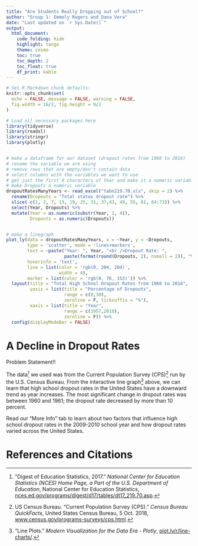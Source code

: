 ```yaml
---
title: "Are Students Really Dropping out of School?"
author: "Group 1: Emmely Rogers and Dana Vera"
date: "Last updated on `r Sys.Date()`"
output:
  html_document:
    code_folding: hide
    highlight: tango
    theme: cosmo
    toc: true
    toc_depth: 2
    toc_float: true
    df_print: kable
---
```


<!--
Comments in HTML are like this! 
-->


```r
# Set R Markdown chunk defaults:
knitr::opts_chunk$set(
  echo = FALSE, message = FALSE, warning = FALSE, 
  fig.width = 16/2, fig.height = 9/2
)
```


```r

# Load all necessary packages here
library(tidyverse)
library(readxl)
library(stringr)
library(plotly)


# make a dataframe for our dataset (dropout rates from 1960 to 2016)
# rename the variable we are using
# remove rows that are empty/don't contain data
# select columns with the variables we want to use
# get just the first 4 characters of Year and make it a numeric variable
# make Dropouts a numeric variable
dropoutRatesManyYears <- read_excel("tabn219.70.xls", skip = 2) %>%
  rename(Dropouts = "Total status dropout rate") %>%
  slice(-c(1, 2, 7, 13, 19, 25, 31, 37,43, 49, 55, 61, 64:73)) %>%
  select(Year, Dropouts) %>%
  mutate(Year = as.numeric(substr(Year, 1, 4)),
         Dropouts = as.numeric(Dropouts))


# make a linegraph
plot_ly(data = dropoutRatesManyYears, x = ~Year, y = ~Dropouts,
        type = 'scatter', mode = 'lines+markers',
        text = ~paste("Year: ", Year, "<br />Dropout Rate: ",
                      paste(format(round(Dropouts, 2), nsmall = 2)), "%", sep = ""),
        hoverinfo = 'text',
        line = list(color = 'rgb(0, 204, 204)', 
                    width = 4),
        marker = list(color = 'rgb(0, 76, 153)')) %>%
  layout(title = "Total High School Dropout Rates from 1960 to 2016",
         yaxis = list(title = "Percentage of Dropouts", 
                      range = c(0,30),
                      zeroline = F, ticksuffix = "%"),
         xaxis = list(title = "Year", 
                      range = c(1957,2018), 
                      zeroline = F)) %>%
  config(displayModeBar = FALSE)

```

# A Decline in Dropout Rates

Problem Statement!!

The data^[“Digest of Education Statistics, 2017.” *National Center for Education Statistics (NCES) Home Page, a Part of the U.S. Department of Education*, National Center for Education Statistics, [nces.ed.gov/programs/digest/d17/tables/dt17_219.70.asp](https://nces.ed.gov/programs/digest/d17/tables/dt17_219.70.asp){target="_blank"}.] we used was from the Current Population Survey (CPS)^[US Census Bureau. “Current Population Survey (CPS).” *Census Bureau QuickFacts*, United States Census Bureau, 5 Oct. 2018, [www.census.gov/programs-surveys/cps.html](https://www.census.gov/programs-surveys/cps.html){target="_blank"}.] run by the U.S. Census Bureau. From the interactive line graph^[“Line Plots.” *Modern Visualization for the Data Era - Plotly*, [plot.ly/r/line-charts/](https://plot.ly/r/line-charts/){target="_blank"}.] above, we can learn that high school dropout rates in the United States have a downward trend as year increases. The most significant change in dropout rates was between 1960 and 1961; the dropout rate decreased by more than 10 percent.


Read our "More Info" tab to learn about two factors that influence high school dropout rates in the 2009-2010 school year and how dropout rates varied across the United States.

# References and Citations

